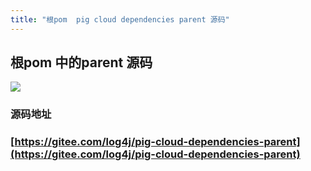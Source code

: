 ```yaml
---
title: "根pom  pig cloud dependencies parent 源码"
---
```




## 根pom 中的parent 源码


![](https://cdn.nlark.com/yuque/0/2020/png/283679/1600327316832-beb4876b-558e-487c-9049-a9d2abacd1cf.png#align=left&display=inline&height=158&margin=%5Bobject%20Object%5D&originHeight=316&originWidth=1204&size=0&status=done&style=none&width=602)





### 源码地址
### 
### [https://gitee.com/log4j/pig-cloud-dependencies-parent](https://gitee.com/log4j/pig-cloud-dependencies-parent)
